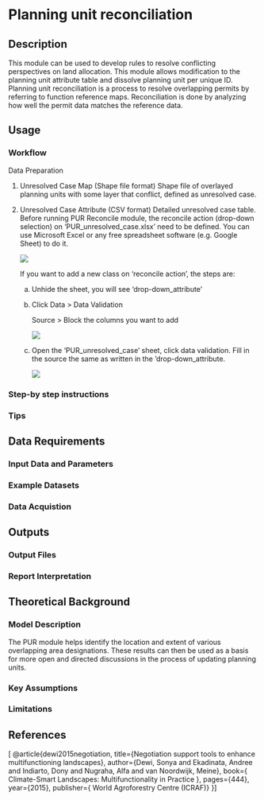 # Planning unit reconciliation {#sec-reconcile}

## Description

This module can be used to develop rules to resolve conflicting perspectives on land allocation. This module allows modification to the planning unit attribute table and dissolve planning unit per unique ID. Planning unit reconciliation is a process to resolve overlapping permits by referring to function reference maps. Reconciliation is done by analyzing how well the permit data matches the reference data.

## Usage

### Workflow

Data Preparation

(1) Unresolved Case Map (Shape file format) Shape file of overlayed planning units with some layer that conflict, defined as unresolved case.

(2) Unresolved Case Attribute (CSV format) Detailed unresolved case table. Before running PUR Reconcile module, the reconcile action (drop-down selection) on 'PUR_unresolved_case.xlsx' need to be defined. You can use Microsoft Excel or any free spreadsheet software (e.g. Google Sheet) to do it.

    ![](images/PUR-Reconsile/unresolved%20case%20resolve%20attribute.png)

    If you want to add a new class on ‘reconcile action’, the steps are:

    a)  Unhide the sheet, you will see ‘drop-down_attribute’

    b)  Click Data \> Data Validation

        Source \> Block the columns you want to add

        ![](images/PUR-Reconsile/unresolved_new%20class2.png)

    c)  Open the ‘PUR_unresolved_case’ sheet, click data validation. Fill in the source the same as written in the ‘drop-down_attribute.

        ![](images/PUR-Reconsile/unresolved_new%20class3.png)

### Step-by step instructions

### Tips

## Data Requirements

### Input Data and Parameters

### Example Datasets

### Data Acquistion

## Outputs

### Output Files

### Report Interpretation

## Theoretical Background

### Model Description

The PUR module helps identify the location and extent of various overlapping area designations. These results can then be used as a basis for more open and directed discussions in the process of updating planning units.

### Key Assumptions

### Limitations

## References

\[ \@article{dewi2015negotiation, title={Negotiation support tools to enhance multifunctioning landscapes}, author={Dewi, Sonya and Ekadinata, Andree and Indiarto, Dony and Nugraha, Alfa and van Noordwijk, Meine}, book={ Climate-Smart Landscapes: Multifunctionality in Practice }, pages={444}, year={2015}, publisher={ World Agroforestry Centre (ICRAF)} }\]
